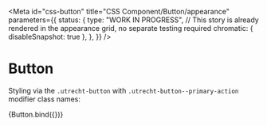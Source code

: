 <!-- @license CC0-1.0 -->


<Meta
  id="css-button"
  title="CSS Component/Button/appearance"
  parameters={{
    status: {
      type: "WORK IN PROGRESS",
      // This story is already rendered in the appearance grid, no separate testing required
      chromatic: { disableSnapshot: true },
    },
  }}
/>

# Button

Styling via the `.utrecht-button` with `.utrecht-button--primary-action` modifier class names:

<Canvas>
  <Story
    name="primary-action"
    args={{
      appearance: "primary-action-button",
      textContent: "Primary action button",
      type: "button",
    }}
  >
    {Button.bind({})}
  </Story>
</Canvas>
